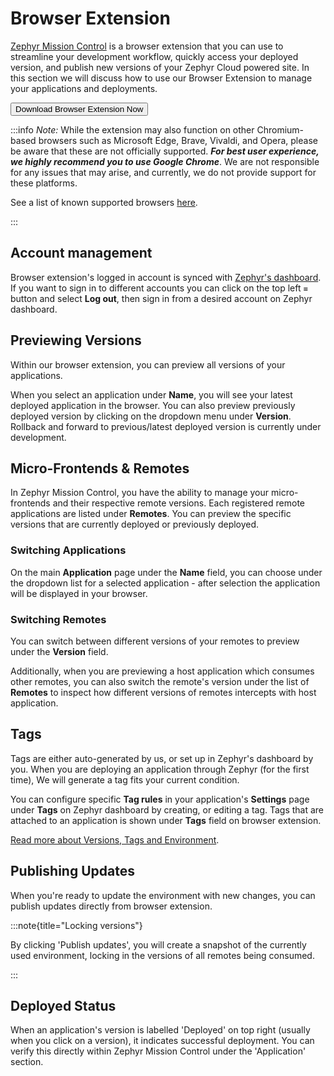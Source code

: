
# Browser Extension

[Zephyr Mission Control](https://chromewebstore.google.com/detail/zephyr-mission-control/liflhldchhinbaeplljlplhnbkdidedn) is a browser extension that you can use to streamline your development workflow, quickly access your deployed version, and publish new versions of your Zephyr Cloud powered site. In this section we will discuss how to use our Browser Extension to manage your applications and deployments. 

<a href="https://chromewebstore.google.com/detail/zephyr-mission-control/liflhldchhinbaeplljlplhnbkdidedn" target="_blank" rel="noreferrer">
<Button variant="outline">Download Browser Extension Now</Button>
</a>


:::info
*Note:* While the extension may also function on other Chromium-based browsers such as Microsoft Edge, Brave, Vivaldi, and Opera, please be aware that these are not officially supported. _**For best user experience, we highly recommend you to use Google Chrome**_. We are not responsible for any issues that may arise, and currently, we do not provide support for these platforms.

See a list of known supported browsers [here](/supported#supported-browser).

:::

## Account management 

Browser extension's logged in account is synced with [Zephyr's dashboard](https://app.zephyr-cloud.io). If you want to sign in to different accounts you can click on the top left `≡` button and select **Log out**, then sign in from a desired account on Zephyr dashboard. 


## Previewing Versions

Within our browser extension, you can preview all versions of your applications. 

When you select an application under **Name**, you will see your latest deployed application in the browser. You can also preview previously deployed version by clicking on the dropdown menu under **Version**. Rollback and forward to previous/latest deployed version is currently under development. 

## Micro-Frontends & Remotes

In Zephyr Mission Control, you have the ability to manage your micro-frontends and their respective remote versions. Each registered remote applications are  listed under **Remotes**. You can preview the specific versions that are currently deployed or previously deployed.



### Switching Applications

On the main **Application** page under the **Name** field, you can choose under the dropdown list for a selected application - after selection the application will be displayed in your browser.  

### Switching Remotes

You can switch between different versions of your remotes to preview under the **Version** field. 

Additionally, when you are previewing a host application which consumes other remotes, you can also switch the remote's version under the list of **Remotes** to inspect how different versions of remotes intercepts with host application. 

## Tags 

Tags are either auto-generated by us, or set up in Zephyr's dashboard by you. When you are deploying an application through Zephyr (for the first time), We will generate a tag fits your current condition. 

You can configure specific **Tag rules** in your application's **Settings** page under **Tags** on Zephyr dashboard by creating, or editing a tag. Tags that are attached to an application is shown under **Tags** field on browser extension.

[Read more about Versions, Tags and Environment](/how-to/versioning-tags#tag-management).

## Publishing Updates

When you're ready to update the environment with new changes, you can publish updates directly from browser extension. 

:::note{title="Locking versions"}

By clicking 'Publish updates', you will create a snapshot of the currently used environment, locking in the versions of all remotes being consumed.

:::

## Deployed Status

When an application's version is labelled 'Deployed' on top right (usually when you click on a version), it indicates successful deployment. You can verify this directly within Zephyr Mission Control under the 'Application' section.